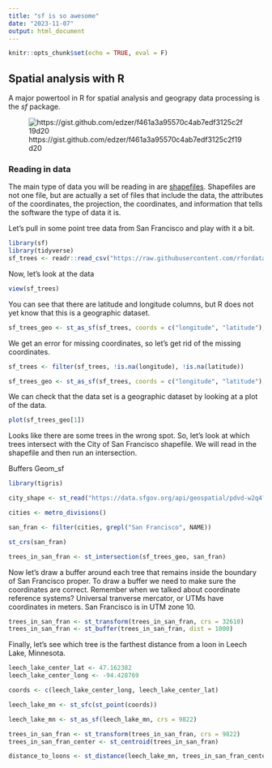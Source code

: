 ```yaml
---
title: "sf is so awesome"
date: "2023-11-07"
output: html_document
---
```


```r
knitr::opts_chunk$set(echo = TRUE, eval = F)
```

## Spatial analysis with R

A major powertool in R for spatial analysis and geograpy data processing is the *sf* package.

![https://gist.github.com/edzer/f461a3a95570c4ab7edf3125c2f19d20](https://user-images.githubusercontent.com/520851/34849243-0972e474-f722-11e7-9a3d-2d4bf5075835.png)

### Reading in data

The main type of data you will be reading in are [shapefiles](https://en.wikipedia.org/wiki/Shapefile). Shapefiles are not one file, but are actually a set of files that include the data, the attributes of the coordinates, the projection, the coordinates, and information that tells the software the type of data it is.

Let's pull in some point tree data from San Francisco and play with it a bit.

```r
library(sf)
library(tidyverse)
sf_trees <- readr::read_csv("https://raw.githubusercontent.com/rfordatascience/tidytuesday/master/data/2020/2020-01-28/sf_trees.csv")
```

Now, let's look at the data

```r
view(sf_trees)

```

You can see that there are latitude and longitude columns, but R does not yet know that this is a geographic dataset.

```r

sf_trees_geo <- st_as_sf(sf_trees, coords = c("longitude", "latitude"), crs = 4326, remove = FALSE)

```

We get an error for missing coordinates, so let's get rid of the missing coordinates.

```r

sf_trees <- filter(sf_trees, !is.na(longitude), !is.na(latitude))

sf_trees_geo <- st_as_sf(sf_trees, coords = c("longitude", "latitude"), crs = 4269, remove = FALSE)

```

We can check that the data set is a geographic dataset by looking at a plot of the data.

```r

plot(sf_trees_geo[1])
```

Looks like there are some trees in the wrong spot. So, let's look at which trees intersect with the City of San Francisco shapefile. We will read in the shapefile and then run an intersection.


Buffers
Geom_sf

```r
library(tigris)

city_shape <- st_read("https://data.sfgov.org/api/geospatial/pdvd-w2q4?method=export&format=Shapefile")

cities <- metro_divisions()

san_fran <- filter(cities, grepl("San Francisco", NAME))

st_crs(san_fran)

trees_in_san_fran <- st_intersection(sf_trees_geo, san_fran)

```

Now let's draw a buffer around each tree that remains inside the boundary of San Francisco proper. To draw a buffer we need to make sure the coordinates are correct. Remember when we talked about coordinate reference systems? Universal tranverse mercator, or UTMs have coordinates in meters. San Francisco is in UTM zone 10.

```r
trees_in_san_fran <- st_transform(trees_in_san_fran, crs = 32610)
trees_in_san_fran <- st_buffer(trees_in_san_fran, dist = 1000)
```

Finally, let's see which tree is the farthest distance from a loon in Leech Lake, Minnesota.

```r
leech_lake_center_lat <- 47.162382 
leech_lake_center_long <- -94.428769

coords <- c(leech_lake_center_long, leech_lake_center_lat)

leech_lake_mn <- st_sfc(st_point(coords))

leech_lake_mn <- st_as_sf(leech_lake_mn, crs = 9822)

trees_in_san_fran <- st_transform(trees_in_san_fran, crs = 9822)
trees_in_san_fran_center <- st_centroid(trees_in_san_fran)

distance_to_loons <- st_distance(leech_lake_mn, trees_in_san_fran_center)
```


